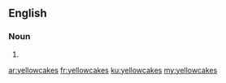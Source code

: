 ==English==

===Noun===
{{head|en|noun plural form}}

# {{plural of|yellowcake|lang=en}}

[[ar:yellowcakes]]
[[fr:yellowcakes]]
[[ku:yellowcakes]]
[[my:yellowcakes]]